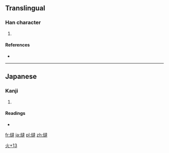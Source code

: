 ==Translingual==

===Han character===
{{Han char|rn=86|rad=火|as=13|sn=17|four=|canj=火卜土手 (FYGQ)}}

# {{defn|Han|sort=火13}}

====References====
* {{Han ref|kx=0685.201|dkj=19504|dj=1098.080|hdz=32240.061|uh=71F5|ud=29173}}

----

==Japanese==

===Kanji===
{{ja-kanji|grade=|rs=火13}}

# {{defn|lang=ja|sort=火13}}

====Readings====
* {{ja-readings|on=[[たつ]] (tatsu)|kun=}}

[[Category:Japanese-only CJKV Characters|火+13]]

[[fr:燵]]
[[ja:燵]]
[[pl:燵]]
[[zh:燵]]